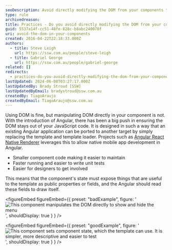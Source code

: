 ```yaml
---
seoDescription: Avoid directly modifying the DOM from your components to maintain clean code, faster performance, and easier testing.
type: rule
archivedreason:
title: Practices - Do you avoid directly modifying the DOM from your components?
guid: 5537a14f-cc51-48fe-828c-b8abc240070f
uri: avoid-the-dom-in-your-components
created: 2016-04-22T22:18:33.000Z
authors:
  - title: Steve Leigh
    url: https://ssw.com.au/people/steve-leigh
  - title: Gabriel George
    url: https://ssw.com.au/people/gabriel-george
related: []
redirects:
  - practices-do-you-avoid-directly-modifying-the-dom-from-your-components
lastUpdated: 2024-06-08T03:27:17.000Z
lastUpdatedBy: Brady Stroud [SSW]
lastUpdatedByEmail: bradystroud@ssw.com.au
createdBy: TiagoAraujo
createdByEmail: TiagoAraujo@ssw.com.au
---
```


Using DOM is fine, but manipulating DOM directly in your component is not. With the introduction of Angular, there has been a big push in ensuring the DOM stays out of your JavaScript code. It is designed in such a way that an existing Angular application can be ported to another target by simply replacing the template and template loader. Projects such as [Angular React Native Renderer](https://angular.github.io/react-native-renderer/) leverages this to allow native mobile app development in Angular.
* Smaller component code making it easier to maintain
* Faster running and easier to write unit tests
* Easier for designers to get involved

This means that the component's state must expose things that are useful to the template as public properties or fields, and the Angular should read these fields to draw itself.

<figureEmbed figureEmbed={{
  preset: "badExample",
  figure: '![This component manipulates the DOM directly to show and hide the menu](/uploads/rules/avoid-the-dom-in-your-components/dom1.png)',
  shouldDisplay: true
} } />


<figureEmbed figureEmbed={{
  preset: "goodExample",
  figure: '![This component sets component state, which the template can use.  It is simpler, more descriptive and easier to test](/uploads/rules/avoid-the-dom-in-your-components/dom2.png)',
  shouldDisplay: true
} } />
